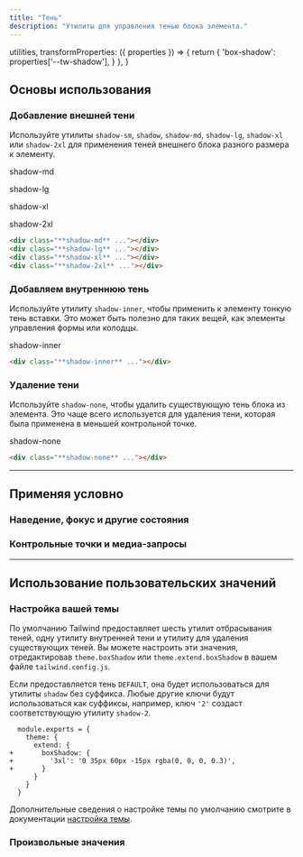 ```yaml
---
title: "Тень"
description: "Утилиты для управления тенью блока элемента."
---
```



  utilities,
  transformProperties: ({ properties }) => {
    return {
      'box-shadow': properties['--tw-shadow'],
    }
  },
}

## Основы использования

### Добавление внешней тени

Используйте утилиты `shadow-sm`, `shadow`, `shadow-md`, `shadow-lg`, `shadow-xl` или `shadow-2xl` для применения теней внешнего блока разного размера к элементу.

<Example p="none">
  <div class="flex sm:block overflow-scroll sm:overflow-visible scroll-p-8">
  <div class="flex items-center justify-around gap-12 font-mono font-bold shrink-0 p-8">
    <div class="flex flex-col items-center shrink-0">
      <p class="font-medium text-sm text-gray-500 font-mono text-center mb-3">shadow-md</p>
      <div class="w-24 h-24 rounded-lg bg-white shadow-md"></div>
    </div>
    <div class="flex flex-col items-center shrink-0">
      <p class="font-medium text-sm text-gray-500 font-mono text-center mb-3">shadow-lg</p>
      <div class="w-24 h-24 rounded-lg bg-white shadow-lg"></div>
    </div>
    <div class="flex flex-col items-center shrink-0">
      <p class="font-medium text-sm text-gray-500 font-mono text-center mb-3">shadow-xl</p>
      <div class="w-24 h-24 rounded-lg bg-white shadow-xl"></div>
    </div>
    <div class="flex flex-col items-center shrink-0">
      <p class="font-medium text-sm text-gray-500 font-mono text-center mb-3">shadow-2xl</p>
      <div class="w-24 h-24 rounded-lg bg-white shadow-2xl"></div>
    </div>
  </div>
  </div>
</Example>

```html
<div class="**shadow-md** ..."></div>
<div class="**shadow-lg** ..."></div>
<div class="**shadow-xl** ..."></div>
<div class="**shadow-2xl** ..."></div>
```

### Добавляем внутреннюю тень

Используйте утилиту `shadow-inner`, чтобы применить к элементу тонкую тень вставки. Это может быть полезно для таких вещей, как элементы управления формы или колодцы.

<Example>
  <div class="flex items-center justify-around gap-4 font-mono font-bold">
    <div class="flex flex-col items-center">
      <p class="font-medium text-sm text-gray-500 font-mono text-center mb-3">shadow-inner</p>
      <div class="w-24 h-24 rounded-lg bg-white shadow-inner ring-1 ring-black/5"></div>
    </div>
  </div>
</Example>

```html
<div class="**shadow-inner** ..."></div>
```

### Удаление тени

Используйте `shadow-none`, чтобы удалить существующую тень блока из элемента. Это чаще всего используется для удаления тени, которая была применена в меньшей контрольной точке.

<Example>
  <div class="flex items-center justify-around gap-4 font-mono font-bold">
    <div class="flex flex-col items-center">
      <p class="font-medium text-sm text-gray-500 font-mono text-center mb-3">shadow-none</p>
      <div class="w-24 h-24 rounded-lg bg-white shadow-none"></div>
    </div>
  </div>
</Example>

```html
<div class="**shadow-none** ..."></div>
```

---

## <Heading ignore>Применяя условно</Heading>

### <Heading ignore>Наведение, фокус и другие состояния</Heading>

<HoverFocusAndOtherStates defaultClass="shadow" featuredClass="shadow-lg" />

### <Heading ignore>Контрольные точки и медиа-запросы</Heading>

<BreakpointsAndMediaQueries defaultClass="shadow" featuredClass="shadow-lg" />

---

## Использование пользовательских значений

### Настройка вашей темы

По умолчанию Tailwind предоставляет шесть утилит отбрасывания теней, одну утилиту внутренней тени и утилиту для удаления существующих теней. Вы можете настроить эти значения, отредактировав `theme.boxShadow` или `theme.extend.boxShadow` в вашем файле `tailwind.config.js`.

Если предоставляется тень `DEFAULT`, она будет использоваться для утилиты `shadow` без суффикса. Любые другие ключи будут использоваться как суффиксы, например, ключ `'2'` создаст соответствующую утилиту `shadow-2`.

```diff-js tailwind.config.js
  module.exports = {
    theme: {
      extend: {
+       boxShadow: {
+         '3xl': '0 35px 60px -15px rgba(0, 0, 0, 0.3)',
+       }
      }
    }
  }
```

Дополнительные сведения о настройке темы по умолчанию смотрите в документации [настройка темы](/docs/theme#customizing-the-default-theme).

### Произвольные значения

<ArbitraryValues property="box-shadow" featuredClass="shadow-[0_35px_60px_-15px_rgba(0,0,0,0.3)]" />
